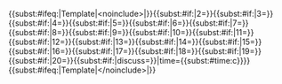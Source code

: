 <noinclude>
{{AutoTemplateDoc}}
</noinclude>{{<includeonly>subst:</includeonly>#ifeq:{{NAMESPACE}}|Template|<no<includeonly></includeonly>include>|}}{{Merge from|{{<includeonly>subst:</includeonly>#if:{{{1|}}}|<includeonly>1=</includeonly>{{{1}}}}}{{<includeonly>subst:</includeonly>#if:{{{2|}}}|<includeonly>{{subst:!}}2=<includeonly>{{{2}}}}}{{<includeonly>subst:</includeonly>#if:{{{3|}}}|<includeonly>{{subst:!}}3=<includeonly>{{{3}}}}}{{<includeonly>subst:</includeonly>#if:{{{4|}}}|<includeonly>{{subst:!}}4=<includeonly>{{{4}}}}}{{<includeonly>subst:</includeonly>#if:{{{5|}}}|<includeonly>{{subst:!}}5=<includeonly>{{{5}}}}}{{<includeonly>subst:</includeonly>#if:{{{6|}}}|<includeonly>{{subst:!}}6=<includeonly>{{{6}}}}}{{<includeonly>subst:</includeonly>#if:{{{7|}}}|<includeonly>{{subst:!}}7=<includeonly>{{{7}}}}}{{<includeonly>subst:</includeonly>#if:{{{8|}}}|<includeonly>{{subst:!}}8=<includeonly>{{{8}}}}}{{<includeonly>subst:</includeonly>#if:{{{8|}}}|<includeonly>{{subst:!}}9=<includeonly>{{{9}}}}}{{<includeonly>subst:</includeonly>#if:{{{10|}}}|<includeonly>{{subst:!}}10=<includeonly>{{{10}}}}}{{<includeonly>subst:</includeonly>#if:{{{11|}}}|<includeonly>{{subst:!}}11=<includeonly>{{{11}}}}}{{<includeonly>subst:</includeonly>#if:{{{12|}}}|<includeonly>{{subst:!}}12=<includeonly>{{{12}}}}}{{<includeonly>subst:</includeonly>#if:{{{13|}}}|<includeonly>{{subst:!}}13=<includeonly>{{{13}}}}}{{<includeonly>subst:</includeonly>#if:{{{14|}}}|<includeonly>{{subst:!}}14=<includeonly>{{{14}}}}}{{<includeonly>subst:</includeonly>#if:{{{15|}}}|<includeonly>{{subst:!}}15=<includeonly>{{{15}}}}}{{<includeonly>subst:</includeonly>#if:{{{16|}}}|<includeonly>{{subst:!}}16=<includeonly>{{{16}}}}}{{<includeonly>subst:</includeonly>#if:{{{17|}}}|<includeonly>{{subst:!}}17=<includeonly>{{{17}}}}}{{<includeonly>subst:</includeonly>#if:{{{18|}}}|<includeonly>{{subst:!}}18=<includeonly>{{{18}}}}}{{<includeonly>subst:</includeonly>#if:{{{19|}}}|<includeonly>{{subst:!}}19=<includeonly>{{{19}}}}}{{<includeonly>subst:</includeonly>#if:{{{20|}}}|<includeonly>{{subst:!}}20=<includeonly>{{{20}}}}}{{<includeonly>subst:</includeonly>#if:{{{discuss|}}}|<includeonly>{{subst:!}}discuss=<includeonly>{{{discuss}}}}}|time={{<includeonly>subst:</includeonly>#time:c}}}}{{<includeonly>subst:</includeonly>#ifeq:{{NAMESPACE}}|Template|</no<includeonly></includeonly>include>|}}